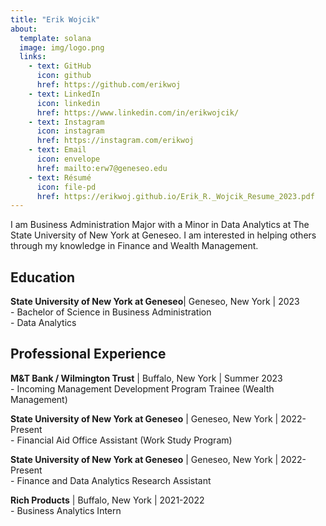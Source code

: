 ```yaml
---
title: "Erik Wojcik" 
about:
  template: solana
  image: img/logo.png
  links:
    - text: GitHub
      icon: github
      href: https://github.com/erikwoj
    - text: LinkedIn
      icon: linkedin
      href: https://www.linkedin.com/in/erikwojcik/
    - text: Instagram
      icon: instagram
      href: https://instagram.com/erikwoj
    - text: Email
      icon: envelope
      href: mailto:erw7@geneseo.edu
    - text: Résumé
      icon: file-pd
      href: https://erikwoj.github.io/Erik_R._Wojcik_Resume_2023.pdf
---
```


I am Business Administration Major with a Minor in Data Analytics at The State University of New York at Geneseo. I am interested in helping others through my knowledge in Finance and Wealth Management. 

## Education

**State University of New York at Geneseo**| Geneseo, New York | 2023<br> - Bachelor of Science in Business Administration<br> - Data Analytics

## Professional Experience

**M&T Bank / Wilmington Trust** | Buffalo, New York | Summer 2023<br> - Incoming Management Development Program Trainee (Wealth Management)

**State University of New York at Geneseo** | Geneseo, New York | 2022-Present<br> - Financial Aid Office Assistant (Work Study Program)

**State University of New York at Geneseo** | Geneseo, New York | 2022-Present<br> - Finance and Data Analytics Research Assistant

**Rich Products** | Buffalo, New York | 2021-2022<br> - Business Analytics Intern